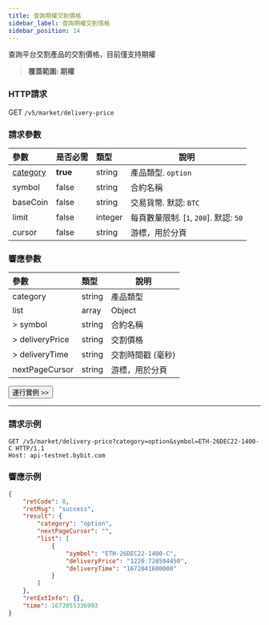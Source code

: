```yaml
---
title: 查詢期權交割價格
sidebar_label: 查詢期權交割價格
sidebar_position: 14
---
```


查詢平台交割產品的交割價格，目前僅支持期權
> **覆蓋範圍: 期權**

### HTTP請求
GET `/v5/market/delivery-price`

### 請求參數
| 參數 | 是否必需 | 類型 | 說明|
|:----- |:-------|:-----|------ |
|[category](../enum#category) |**true** |string |產品類型. `option`|
|symbol |false |string |合約名稱|
|baseCoin |false |string |交易貨幣. 默認: `BTC`|
|limit |false |integer |每頁數量限制. [`1`, `200`]. 默認: `50`|
|cursor |false |string |游標，用於分頁|

### 響應參數
| 參數 | 類型 | 說明|
|:----- |:-----|----- |
|category |string |產品類型 |
|list |array |Object |
|> symbol |string |合約名稱 |
|> deliveryPrice |string |交割價格 |
|> deliveryTime |string |交割時間戳 (毫秒) |
|nextPageCursor |string |游標，用於分頁 |

<a href="/api-explorer/v5/market/delivery-price"><Button>運行實例 >></Button></a>

---

### 請求示例

```http
GET /v5/market/delivery-price?category=option&symbol=ETH-26DEC22-1400-C HTTP/1.1
Host: api-testnet.bybit.com
```

### 響應示例

```json
{
    "retCode": 0,
    "retMsg": "success",
    "result": {
        "category": "option",
        "nextPageCursor": "",
        "list": [
            {
                "symbol": "ETH-26DEC22-1400-C",
                "deliveryPrice": "1220.728594450",
                "deliveryTime": "1672041600000"
            }
        ]
    },
    "retExtInfo": {},
    "time": 1672055336993
}
```

